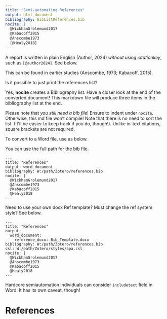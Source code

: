 ```yaml
---
title: "Semi-automating References"
output: html_document
bibliography: BibListReferences.bib
nocite: |
  @WickhamGrolemund2017
  @Kabacoff2015
  @Anscombe1973
  [@Healy2018]
---
```


A report is written in plain English (Author, 2024) *without using citationkey*, such as `[@author2024]`. 
See below.

This can be found in earlier studies (Anscombe, 1973; Kabacoff, 2015).

Is it possible to just print the references list?
    
Yes, **nocite** creates a Bibliography list. Have a closer look at the end of the converted document! This markdown file will produce three items in the bibliography list at the end. 

Please note that *you still need a bib file*! Ensure to indent under `nocite`. Otherwise, this md file won't compile! 
Note that there is no need to sort the list.
(It'll be easier to keep track if you do, though!).
Unlike in-text citations, square brackets are not required.

To convert to a Word file, use as below.

You can use the full path for the bib file.

```
---
title: "References"
output: word_document
bibliography: W:/path/Zotero/references.bib
nocite: |
  @WickhamGrolemund2017
  @Anscombe1973
  @Kabacoff2015
  @Healy2018
---
```

Need to use your own docx Ref template?
Must change the ref system style? See below.

```
---
title: "References"
output:
  word_document:
    reference_docx: Bib_Template.docx
bibliography: W:/path/Zotero/references.bib
csl: W:/path/Zotero/styles/apa.csl
nocite: |
  @WickhamGrolemund2017
  @Anscombe1973
  @Kabacoff2015
  @Healy2018
---
```

Hardcore semiautomation individuals can consider `includetext` field in Word. It has its own caveat, though!

# References
